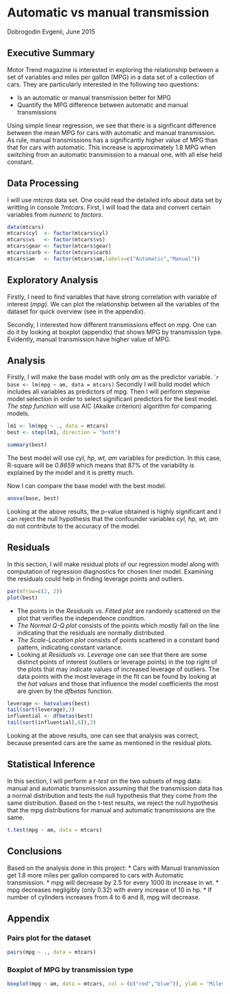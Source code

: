 Automatic vs manual transmission
========================================================
Dobrogodin Evgenii, June 2015

Executive Summary
--------------------------------------------------------
Motor Trend magazine is interested in exploring the relationship between a set of variables and miles per gallon (MPG) in a data set of a collection of cars. They are particularly interested in the following two questions:

* Is an automatic or manual transmission better for MPG
* Quantify the MPG difference between automatic and manual transmissions

Using simple linear regression, we see that there is a signficant difference between the mean MPG for cars with automatic and manual transmission. As rule, manual transmissions has a significantly higher value of MPG than that for cars with automatic. This increase is approximately 1.8 MPG when switching from an automatic transmission to a manual one, with all else held constant.

Data Processing
--------------------------------------------------------
I will use *mtcras* data set. One could read the detailed info about data set by writting in console *?mtcars*. First, I will load the data and convert certain variables from *numeric* to *factors*.
```r
data(mtcars)
mtcars$cyl  <- factor(mtcars$cyl)
mtcars$vs   <- factor(mtcars$vs)
mtcars$gear <- factor(mtcars$gear)
mtcars$carb <- factor(mtcars$carb)
mtcars$am   <- factor(mtcars$am,labels=c("Automatic","Manual"))
```

Exploratory Analysis
--------------------------------------------------------
Firstly, I need to find variables that have strong correlation with variable of interest (*mpg*). We can plot the relationship between all the variables of the dataset for quick overview (see in the appendix).

Secondly, I interested how different transmissions effect on *mpg*. One can do it by looking at boxplot (appendix) that shows MPG by transmission type. Evidently, manual transmission have higher value of MPG.

Analysis
-------------------------------------------------------
Firstly, I will make the base model with only *am* as the predictor variable.
````r
base <- lm(mpg ~ am, data = mtcars)
```
Secondly I will build model which includes all variables as predictors of mpg. Then I will perform stepwise model selection in order to select significant predictors for the best model. *The step function* will use AIC (Akaike criterion) algorithm for comparing models. 
```r
lm1 <- lm(mpg ~ ., data = mtcars)
best <- step(lm1, direction = "both")
```
```r
summary(best)
```
The best model will use *cyl, hp, wt, am* variables for prediction. In this case, R-square will be *0.8659* which means that 87% of the variability is explained by the model and it is pretty much.

Now I can compare the base model with the best model.
```r
anova(base, best)
```
Looking at the above results, the p-value obtained is highly significant and I can reject the null hypothesis that the confounder variables *cyl, hp, wt, am* do not contribute to the accuracy of the model.

Residuals
--------------------------------------------------------
In this section, I will make residual plots of our regression model along with computation of regression diagnostics for chosen liner model. Examining the residuals could help in finding leverage points and outliers.

```r
par(mfrow=c(2, 2))
plot(best)
```
* The points in the _Residuals vs. Fitted plot_ are randomly scattered on the plot that verifies the independence condition.
* _The Normal Q-Q plot_ consists of the points which mostly fall on the line indicating that the residuals are normally distributed.
* _The Scale-Location plot_ consists of points scattered in a constant band pattern, indicating constant variance.
* Looking at _Residuals vs. Leverage_ one can see that there are some distinct points of interest (outliers or leverage points) in the top right of the plots that may indicate values of increased leverage of outliers. The data points with the most leverage in the fit can be found by looking at the _hat values_ and those that influence the model coefficients the most are given by the _dfbetas_ function.
```r
leverage <- hatvalues(best)
tail(sort(leverage),3)
influential <- dfbetas(best)
tail(sort(influential[,6]),3)
```
Looking at the above results, one can see that analysis was correct, because presented cars are the same as mentioned in the residual plots.

Statistical Inference
--------------------------------------------------------
In this section, I will perform a *t-test* on the two subsets of mpg data: manual and automatic transmission assuming that the transmission data has a normal distribution and tests the null hypothesis that they come from the same distribution. Based on the t-test results, we reject the null hypothesis that the mpg distributions for manual and automatic transmissions are the same.
```r
t.test(mpg ~ am, data = mtcars)
```

Conclusions
--------------------------------------------------------
Based on the analysis done in this project:
* Cars with Manual transmission get 1.8 more miles per gallon compared to cars with Automatic transmission. 
* mpg will decrease by 2.5 for every 1000 lb increase in wt.
* mpg decreases negligibly (only 0.32) with every increase of 10 in hp.
* If number of cylinders increases from 4 to 6 and 8, mpg will decrease.

Appendix
--------------------------------------------------------
### Pairs plot for the dataset
```r
pairs(mpg ~ ., data = mtcars)
```

### Boxplot of MPG by transmission type
```r
boxplot(mpg ~ am, data = mtcars, col = (c("red","blue")), ylab = "Miles Per Gallon", xlab = "Transmission Type")
```
